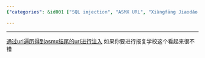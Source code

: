 ```yaml
---
{"categories": &id001 ["SQL injection", "ASMX URL", "Xiàngfāng Jiaodǎo Xìtǐng", "cyber attack", "school vulnerability", "retaliation", "web security"], "category": "SQL Injection Attacks", "date": "2023-01-14 22:38:31", "description": "This article discusses a SQL injection attack on the '正方教务系统' (Xiàngfāng Jiaodǎo Xìtǐng) using an ASMX URL. The text proposes utilizing this vulnerability as a means of retaliation against a school.", "tags": *id001, "title": "正方教务系统Sql注入"}

---
```


------

[通过url遍历得到asmx结尾的url进行注入](https://cn-sec.com/archives/76623.html) 如果你要进行报复学校这个看起来很不错

